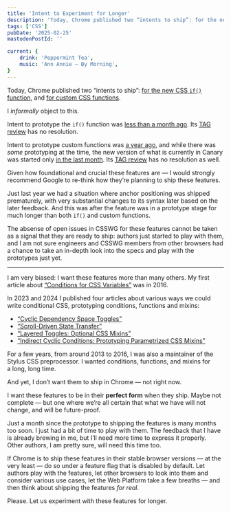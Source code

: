 ```yaml
---
title: 'Intent to Experiment for Longer'
description: 'Today, Chrome published two “intents to ship”: for the new CSS `if()` function, and for custom CSS functions. I informally object to this.'
tags: ['CSS']
pubDate: '2025-02-25'
mastodonPostId: ''

current: {
	drink: 'Peppermint Tea',
	music: 'Ann Annie — By Morning',
}
---
```


Today, Chrome published two “intents to ship”: [for the new CSS `if()` function](https://groups.google.com/a/chromium.org/g/blink-dev/c/EOz7NK6Y0cE/m/VsZveC-fAwAJ), and [for custom CSS functions](https://groups.google.com/a/chromium.org/g/blink-dev/c/bvi4D7eD7wI/m/djYVLu6OAwAJ).

I _informally_ object to this.

Intent to prototype the `if()` function was [less than a month ago](https://groups.google.com/a/chromium.org/g/blink-dev/c/ySEBHgVlhBM/m/zO5OcgtWEgAJ). Its [TAG review](https://github.com/w3ctag/design-reviews/issues/1045) has no resolution.

Intent to prototype custom functions was [a year ago](https://groups.google.com/a/chromium.org/g/blink-dev/c/b-BTxKD-Ldc/m/1pyobjq7AQAJ), and while there was _some_ prototyping at the time, the new version of what is currently in Canary was started only [in the last month](https://issues.chromium.org/issues/325504770#comment6). Its [TAG review](https://github.com/w3ctag/design-reviews/issues/1031) has no resolution as well.

Given how foundational and crucial these features are — I would strongly recommend Google to re-think how they’re planning to ship these features.

Just last year we had a situation where anchor positioning was shipped prematurely, with very substantial changes to its syntax later based on the later feedback. And this was after the feature was in a prototype stage for much longer than both `if()` and custom functions.

The absense of open issues in CSSWG for these features cannot be taken as a signal that they are ready to ship: authors just started to play with them, and I am not sure engineers and CSSWG members from other browsers had a chance to take an in-depth look into the specs and play with the prototypes just yet.

- - -

I am very biased: I want these features more than many others. My first article about [“Conditions for CSS Variables”](https://kizu.dev/conditions-for-css-variables/) was in 2016.

In 2023 and 2024 I published four articles about various ways we could write conditional CSS, prototyping conditions, functions and mixins:

- [“Cyclic Dependency Space Toggles”](https://kizu.dev/cyclic-toggles/)
- [“Scroll-Driven State Transfer”](https://kizu.dev/scroll-driven-state-transfer/)
- [“Layered Toggles: Optional CSS Mixins”](https://kizu.dev/layered-toggles/)
- [“Indirect Cyclic Conditions: Prototyping Parametrized CSS Mixins”](https://kizu.dev/indirect-cyclic-conditions/)

For a few years, from around 2013 to 2016, I was also a maintainer of the Stylus CSS preprocessor. I wanted conditions, functions, and mixins for a long, long time.

And yet, I don’t want them to ship in Chrome — not right now.

I want these features to be in their **perfect form** when they ship. Maybe not complete — but one where we’re all certain that what we have will not change, and will be future-proof.

Just a month since the prototype to shipping the features is many months too soon. I just had a bit of time to play with them. The feedback that I have is already brewing in me, but I’ll need more time to express it properly. Other authors, I am pretty sure, will need this time too.

If Chrome is to ship these features in their stable browser versions — at the very least — do so under a feature flag that is disabled by default. Let authors play with the features, let other browsers to look into them and consider various use cases, let the Web Platform take a few breaths — and then think about shipping the features _for real_.

Please. Let us experiment with these features for longer.
